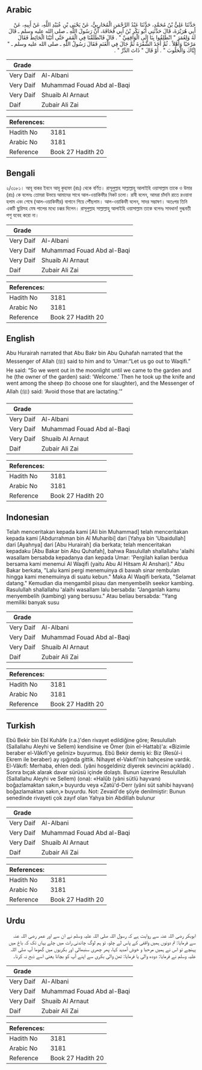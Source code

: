 ## Arabic


<div dir="rtl" lang="ar" style={{fontSize:'larger',backgroundColor:'#f8f9fa',padding:20}}>
حَدَّثَنَا عَلِيُّ بْنُ مُحَمَّدٍ، حَدَّثَنَا عَبْدُ الرَّحْمَنِ الْمُحَارِبِيُّ، عَنْ يَحْيَى بْنِ عُبَيْدِ اللَّهِ، عَنْ أَبِيهِ، عَنْ أَبِي هُرَيْرَةَ، قَالَ حَدَّثَنِي أَبُو بَكْرِ بْنُ أَبِي قُحَافَةَ، أَنَّ رَسُولَ اللَّهِ ـ صلى الله عليه وسلم ـ قَالَ لَهُ وَلِعُمَرَ ‏"‏ انْطَلِقُوا بِنَا إِلَى الْوَاقِفِيِّ ‏"‏ ‏.‏ قَالَ فَانْطَلَقْنَا فِي الْقَمَرِ حَتَّى أَتَيْنَا الْحَائِطَ فَقَالَ مَرْحَبًا وَأَهْلاً ‏.‏ ثُمَّ أَخَذَ الشَّفْرَةَ ثُمَّ جَالَ فِي الْغَنَمِ فَقَالَ رَسُولُ اللَّهِ ـ صلى الله عليه وسلم ـ ‏"‏ إِيَّاكَ وَالْحَلُوبَ ‏"‏ ‏.‏ أَوْ قَالَ ‏"‏ ذَاتَ الدَّرِّ ‏"‏ ‏.‏
</div>
<div style={{backgroundColor:'#f8f9fa',padding:20, marginBottom: 10}}><table> <thead> <tr> <th>Grade</th> <th></th> </tr> </thead> <tbody> <tr><td>Very Daif</td><td>Al-Albani</td></tr><tr><td>Very Daif</td><td>Muhammad Fouad Abd al-Baqi</td></tr><tr><td>Very Daif</td><td>Shuaib Al Arnaut</td></tr><tr><td>Daif</td><td>Zubair Ali Zai</td></tr></tbody></table><table> <thead> <tr> <th>References:</th> <th></th> </tr> </thead> <tbody><tr><td>Hadith No</td><td>3181</td></tr><tr><td>Arabic No</td><td>3181</td></tr><tr><td>Reference</td><td>Book 27 Hadith 20</td></tr></tbody></table></div>

## Bengali


<div dir="ltr" lang="bn" style={{fontSize:'larger',backgroundColor:'#f8f9fa',padding:20}}>
২/৩১৮১। আবূ বাকর ইবনে আবূ কুহাফা (রাঃ) থেকে বর্ণিত। রাসূলুল্লাহ সাল্লাল্লাহু আলাইহি ওয়াসাল্লাম তাকে ও উমার (রাঃ) কে বলেনঃ তোমরা উভয়ে আমাদের সাথে আল-ওয়াকিফীর নিকট চলো। রাবী বলেন, আমরা চাঁদনি রাতে রওয়ানা হলাম এবং শেষে (আল-ওয়াকিফীর) বাগানে গিয়ে পৌঁছলাম। আল-ওয়াকিফী বলেন, সাদর সম্ভাষণ। অতঃপর তিনি একটি ছুরিসহ মেষ পালের মধ্যে চক্কর দিলেন। রাসূলুল্লাহ সাল্লাল্লাহু আলাইহি ওয়াসাল্লাম তাকে বলেনঃ সাবধান! দুগ্ধবতী পশু যবেহ করো না।
</div>
<div style={{backgroundColor:'#f8f9fa',padding:20, marginBottom: 10}}><table> <thead> <tr> <th>Grade</th> <th></th> </tr> </thead> <tbody> <tr><td>Very Daif</td><td>Al-Albani</td></tr><tr><td>Very Daif</td><td>Muhammad Fouad Abd al-Baqi</td></tr><tr><td>Very Daif</td><td>Shuaib Al Arnaut</td></tr><tr><td>Daif</td><td>Zubair Ali Zai</td></tr></tbody></table><table> <thead> <tr> <th>References:</th> <th></th> </tr> </thead> <tbody><tr><td>Hadith No</td><td>3181</td></tr><tr><td>Arabic No</td><td>3181</td></tr><tr><td>Reference</td><td>Book 27 Hadith 20</td></tr></tbody></table></div>

## English


<div dir="ltr" lang="en" style={{fontSize:'larger',backgroundColor:'#f8f9fa',padding:20}}>
Abu Hurairah narrated that Abu Bakr bin Abu Quhafah narrated that the Messenger of Allah (ﷺ) said to him and to ‘Umar:“Let us go out to Waqifi.” He said: “So we went out in the moonlight until we came to the garden and he (the owner of the garden) said: ‘Welcome.’ Then he took up the knife and went among the sheep (to choose one for slaughter), and the Messenger of Allah (ﷺ) said: ‘Avoid those that are lactating.’”
</div>
<div style={{backgroundColor:'#f8f9fa',padding:20, marginBottom: 10}}><table> <thead> <tr> <th>Grade</th> <th></th> </tr> </thead> <tbody> <tr><td>Very Daif</td><td>Al-Albani</td></tr><tr><td>Very Daif</td><td>Muhammad Fouad Abd al-Baqi</td></tr><tr><td>Very Daif</td><td>Shuaib Al Arnaut</td></tr><tr><td>Daif</td><td>Zubair Ali Zai</td></tr></tbody></table><table> <thead> <tr> <th>References:</th> <th></th> </tr> </thead> <tbody><tr><td>Hadith No</td><td>3181</td></tr><tr><td>Arabic No</td><td>3181</td></tr><tr><td>Reference</td><td>Book 27 Hadith 20</td></tr></tbody></table></div>

## Indonesian


<div dir="ltr" lang="id" style={{fontSize:'larger',backgroundColor:'#f8f9fa',padding:20}}>
Telah menceritakan kepada kami [Ali bin Muhammad] telah menceritakan kepada kami [Abdurrahman bin Al Muharibi] dari [Yahya bin 'Ubaidullah] dari [Ayahnya] dari [Abu Hurairah] dia berkata; telah menceritakan kepadaku [Abu Bakar bin Abu Quhafah], bahwa Rasulullah shallallahu 'alaihi wasallam bersabda kepadanya dan kepada Umar: 'Pergilah kalian berdua bersama kami menemui Al Waqifi (yaitu Abu Al Hitsam Al Anshari)." Abu Bakar berkata, "Lalu kami pergi menemuinya di bawah sinar rembulan hingga kami menemuinya di suatu kebun." Maka Al Waqifi berkata, "Selamat datang." Kemudian dia mengambil pisau dan menyembelih seekor kambing. Rasulullah shallallahu 'alaihi wasallam lalu bersabda: "Janganlah kamu menyembelih (kambing) yang bersusu." Atau beliau bersabda: "Yang memiliki banyak susu
</div>
<div style={{backgroundColor:'#f8f9fa',padding:20, marginBottom: 10}}><table> <thead> <tr> <th>Grade</th> <th></th> </tr> </thead> <tbody> <tr><td>Very Daif</td><td>Al-Albani</td></tr><tr><td>Very Daif</td><td>Muhammad Fouad Abd al-Baqi</td></tr><tr><td>Very Daif</td><td>Shuaib Al Arnaut</td></tr><tr><td>Daif</td><td>Zubair Ali Zai</td></tr></tbody></table><table> <thead> <tr> <th>References:</th> <th></th> </tr> </thead> <tbody><tr><td>Hadith No</td><td>3181</td></tr><tr><td>Arabic No</td><td>3181</td></tr><tr><td>Reference</td><td>Book 27 Hadith 20</td></tr></tbody></table></div>

## Turkish


<div dir="ltr" lang="tr" style={{fontSize:'larger',backgroundColor:'#f8f9fa',padding:20}}>
Ebû Bekir bin Ebî Kuhâfe (r.a.)'den rivayet edildiğine göre; Resulullah (Sallallahu Aleyhi ve Sellem) kendisine ve Ömer (bin eI-Hattab)'a: «Bizimle beraber el-Vâkıfi'ye geliniz» buyurmuş. Ebû Bekir demiş ki: Biz (Resûl-i Ekrem ile beraber) ay ışığında gittik. Nihayet el-Vakıfi'nin bahçesine vardık. El-Vâkıfî: Merhaba, ehlen dedi. (yâni hoşgeldiniz diyerek sevincini açıkladı) . Sonra bıçak alarak davar sürüsü içinde dolaştı. Bunun üzerine Resulullah (Sallallahu Aleyhi ve Sellem) (ona): «Halûb (yâni sütlü hayvanı) boğazlamaktan sakın,» buyurdu veya «Zatü'd-Derr (yâni süt sahibi hayvanı) boğazlamaktan sakın,» buyurdu. Not: Zevaid'de şöyle denilmiştir: Bunun senedinde rivayeti çok zayıf olan Yahya bin Abdillah bulunur
</div>
<div style={{backgroundColor:'#f8f9fa',padding:20, marginBottom: 10}}><table> <thead> <tr> <th>Grade</th> <th></th> </tr> </thead> <tbody> <tr><td>Very Daif</td><td>Al-Albani</td></tr><tr><td>Very Daif</td><td>Muhammad Fouad Abd al-Baqi</td></tr><tr><td>Very Daif</td><td>Shuaib Al Arnaut</td></tr><tr><td>Daif</td><td>Zubair Ali Zai</td></tr></tbody></table><table> <thead> <tr> <th>References:</th> <th></th> </tr> </thead> <tbody><tr><td>Hadith No</td><td>3181</td></tr><tr><td>Arabic No</td><td>3181</td></tr><tr><td>Reference</td><td>Book 27 Hadith 20</td></tr></tbody></table></div>

## Urdu


<div dir="rtl" lang="ur" style={{fontSize:'larger',backgroundColor:'#f8f9fa',padding:20}}>
ابوبکر رضی اللہ عنہ سے روایت ہے کہ رسول اللہ صلی اللہ علیہ وسلم نے ان سے اور عمر رضی اللہ عنہ سے فرمایا: تم دونوں ہمیں واقفی کے پاس لے چلو، تو ہم لوگ چاندنی رات میں چلے یہاں تک کہ باغ میں پہنچے تو اس نے ہمیں مرحبا و خوش آمدید کہا، پھر چھری سنبھالی اور بکریوں میں گھوما آپ صلی اللہ علیہ وسلم نے فرمایا: دودھ والی یا فرمایا: تھن والی بکری سے اپنے آپ کو بچانا یعنی اسے ذبح نہ کرنا۔
</div>
<div style={{backgroundColor:'#f8f9fa',padding:20, marginBottom: 10}}><table> <thead> <tr> <th>Grade</th> <th></th> </tr> </thead> <tbody> <tr><td>Very Daif</td><td>Al-Albani</td></tr><tr><td>Very Daif</td><td>Muhammad Fouad Abd al-Baqi</td></tr><tr><td>Very Daif</td><td>Shuaib Al Arnaut</td></tr><tr><td>Daif</td><td>Zubair Ali Zai</td></tr></tbody></table><table> <thead> <tr> <th>References:</th> <th></th> </tr> </thead> <tbody><tr><td>Hadith No</td><td>3181</td></tr><tr><td>Arabic No</td><td>3181</td></tr><tr><td>Reference</td><td>Book 27 Hadith 20</td></tr></tbody></table></div>
